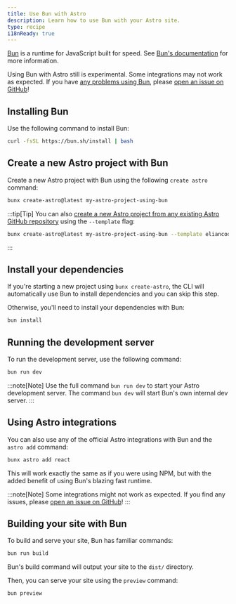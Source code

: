 ```yaml
---
title: Use Bun with Astro
description: Learn how to use Bun with your Astro site.
type: recipe
i18nReady: true
---
```


[Bun](https://bun.sh/) is a runtime for JavaScript built for speed. See [Bun's documentation](https://bun.sh/docs) for more information.

Using Bun with Astro still is experimental. Some integrations may not work as expected. If you have [any problems using Bun](https://github.com/oven-sh/bun/issues/new/choose), please [open an issue on GitHub](https://github.com/withastro/astro/issues/new/choose)!

## Installing Bun

Use the following command to install Bun:


```bash
curl -fsSL https://bun.sh/install | bash
```

## Create a new Astro project with Bun

Create a new Astro project with Bun using the following `create astro` command:

```bash
bunx create-astro@latest my-astro-project-using-bun
```

:::tip[Tip]
You can also [create a new Astro project from any existing Astro GitHub repository](/en/install/auto/#starter-templates) using the `--template` flag:
```bash
bunx create-astro@latest my-astro-project-using-bun --template eliancodes/brutal
```
:::

## Install your dependencies

If you're starting a new project using `bunx create-astro`, the CLI will automatically use Bun to install dependencies and you can skip this step. 

Otherwise, you'll need to install your dependencies with Bun:

```bash
bun install
```

## Running the development server

To run the development server, use the following command:

```bash
bun run dev
```

:::note[Note]
Use the full command `bun run dev` to start your Astro development server. The command `bun dev` will start Bun's own internal dev server.
:::

## Using Astro integrations

You can also use any of the official Astro integrations with Bun and the `astro add` command:

```bash
bunx astro add react
```

This will work exactly the same as if you were using NPM, but with the added benefit of using Bun's blazing fast runtime.

:::note[Note]
Some integrations might not work as expected. If you find any issues, please [open an issue on GitHub](https://github.com/withastro/astro/issues/new/choose)!
:::

## Building your site with Bun

To build and serve your site, Bun has familiar commands:

```bash
bun run build
```

Bun's build command will output your site to the `dist/` directory.

Then, you can serve your site using the `preview` command:

```bash
bun preview
```

